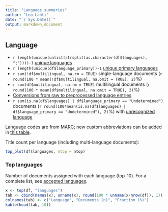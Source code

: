 ```yaml
---
title: "Language summaries"
author: "Leo Lahti"
date: "`r Sys.Date()`"
output: markdown_document
---
```


## Language

 * `r length(unique(unlist(strsplit(as.character(df$languages), ";"))))-1` [unique languages](output.tables/language_accepted.csv)
 * `r length(unique(df$language_primary))-1` [unique primary languages](output.tables/language_accepted.csv)  
 * `r sum(!df$multilingual, na.rm = TRUE)` single-language documents (`r round(100 * mean(!df$multilingual, na.omit = TRUE), 2)`%)
 * `r sum(df$multilingual, na.rm = TRUE)` multilingual documents (`r round(100 * mean(df$multilingual, na.omit = TRUE), 2)`%) 
 * [Conversions from raw to preprocessed language entries](output.tables/language_conversions.csv) 
 * `r sum(is.na(df$languages) | df$language_primary == "Undetermined")` documents (`r round(100*mean(is.na(df$languages) | df$language_primary == "Undetermined"), 2)`%) with [unrecognized language](output.tables/language_discarded.csv)

Language codes are from [MARC](http://www.loc.gov/marc/languages/language_code.html); new custom abbreviations can be added in [this table](https://github.com/COMHIS/bibliographica/blob/master/inst/extdata/language_abbreviations.csv).

Title count per language (including multi-language documents):

```r
top_plot(df$languages, ntop = ntop)
```


### Top languages

Number of documents assigned with each language (top-10). For a complete list,
see [accepted languages](output.tables/language_accepted.csv).

```r
x <- top(df, "languages")
tab <- cbind(names(x), unname(x), round(100 * unname(x/nrow(df)), 1))
colnames(tab) <- c("Language", "Documents (n)", "Fraction (%)")
kable(head(tab, 10))
```

